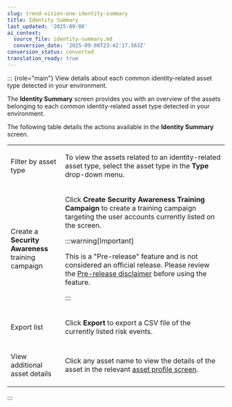 ```yaml
---
slug: trend-vision-one-identity-summary
title: Identity Summary
last_updated: '2025-09-08'
ai_context:
  source_file: identity-summary.md
  conversion_date: '2025-09-08T23:42:17.563Z'
conversion_status: converted
translation_ready: true
---
```


::: {role="main"}
View details about each common identity-related asset type detected in your environment.

The **Identity Summary** screen provides you with an overview of the assets belonging to each common identity-related asset type detected in your environment.

The following table details the actions available in the **Identity Summary** screen.

<table>
<colgroup>
<col style="width: 25%" />
<col style="width: 75%" />
</colgroup>
<tbody>
<tr>
<td><p>Filter by asset type</p></td>
<td><p>To view the assets related to an identity-related asset type, select the asset type in the <strong>Type</strong> drop-down menu.</p></td>
</tr>
<tr>
<td><p>Create a <strong>Security Awareness</strong> training campaign</p></td>
<td><p>Click <strong>Create <strong>Security Awareness</strong> Training Campaign</strong> to create a training campaign targeting the user accounts currently listed on the screen.</p>


:::warning[Important]

<p>This is a "Pre-release" feature and is not considered an official release. Please review the <a href="trend-vision-one-pre-release-disclaimer">Pre-release disclaimer</a> before using the feature.</p>


:::

</td>
</tr>
<tr>
<td><p>Export list</p></td>
<td><p>Click <strong>Export</strong> to export a CSV file of the currently listed risk events.</p></td>
</tr>
<tr>
<td><p>View additional asset details</p></td>
<td><p>Click any asset name to view the details of the asset in the relevant <a href="trend-vision-one-asset-profile-screens">asset profile screen</a>.</p></td>
</tr>
</tbody>
</table>
:::
